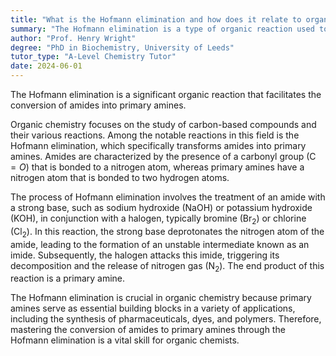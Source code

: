 ```yaml
---
title: "What is the Hofmann elimination and how does it relate to organic chemistry?"
summary: "The Hofmann elimination is a type of organic reaction used to convert amides into primary amines."
author: "Prof. Henry Wright"
degree: "PhD in Biochemistry, University of Leeds"
tutor_type: "A-Level Chemistry Tutor"
date: 2024-06-01
---
```


The Hofmann elimination is a significant organic reaction that facilitates the conversion of amides into primary amines.

Organic chemistry focuses on the study of carbon-based compounds and their various reactions. Among the notable reactions in this field is the Hofmann elimination, which specifically transforms amides into primary amines. Amides are characterized by the presence of a carbonyl group ($\text{C}=O$) that is bonded to a nitrogen atom, whereas primary amines have a nitrogen atom that is bonded to two hydrogen atoms.

The process of Hofmann elimination involves the treatment of an amide with a strong base, such as sodium hydroxide ($\text{NaOH}$) or potassium hydroxide ($\text{KOH}$), in conjunction with a halogen, typically bromine ($\text{Br}_2$) or chlorine ($\text{Cl}_2$). In this reaction, the strong base deprotonates the nitrogen atom of the amide, leading to the formation of an unstable intermediate known as an imide. Subsequently, the halogen attacks this imide, triggering its decomposition and the release of nitrogen gas ($\text{N}_2$). The end product of this reaction is a primary amine.

The Hofmann elimination is crucial in organic chemistry because primary amines serve as essential building blocks in a variety of applications, including the synthesis of pharmaceuticals, dyes, and polymers. Therefore, mastering the conversion of amides to primary amines through the Hofmann elimination is a vital skill for organic chemists.
    